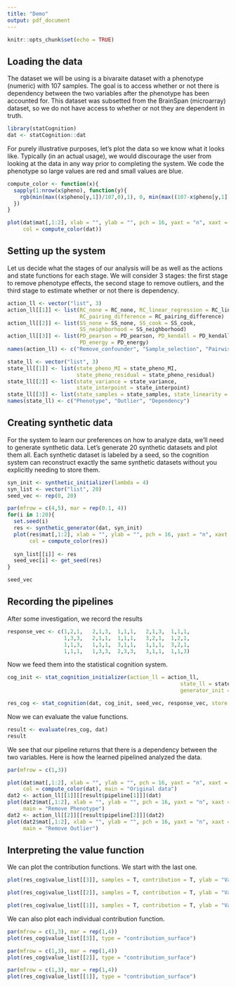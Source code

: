 ```yaml
---
title: "Demo"
output: pdf_document
---
```


```r
knitr::opts_chunk$set(echo = TRUE)
```

## Loading the data

The dataset we will be using is a bivaraite dataset with a phenotype (numeric)
with 107 samples. The goal is to access whether or not there is dependency between
the two variables after the phenotype has been accounted for. This dataset
was subsetted from the BrainSpan (microarray) dataset, so we do not have 
access to whether or not they are dependent in truth.

```r
library(statCognition)
dat <- statCognition::dat
```

For purely illustrative purposes, let's plot the data so we know what it
looks like. Typically (in an actual usage), we would discourage the user
from looking at the data in any way prior to completing the system. We code the
phenotype \texttt{Days} so large values are red and small values are blue.

```r
compute_color <- function(x){
  sapply(1:nrow(x$pheno), function(y){
    rgb(min(max((x$pheno[y,1])/107,0),1), 0, min(max((107-x$pheno[y,1])/107,0), 1))
  })
}

plot(dat$mat[,1:2], xlab = "", ylab = "", pch = 16, yaxt = "n", xaxt = "n", asp = T,
     col = compute_color(dat))
```

## Setting up the system

Let us decide what the stages of our analysis will be as well as the actions
and state functions for each stage. We will consider 3 stages: the first
stage to remove phenotype effects, the second stage to remove outliers, 
and the third stage to estimate whether or not there is dependency.

```r
action_ll <- vector("list", 3)
action_ll[[1]] <- list(RC_none = RC_none, RC_linear_regression = RC_linear_regression,
                       RC_pairing_difference = RC_pairing_difference)
action_ll[[2]] <- list(SS_none = SS_none, SS_cook = SS_cook, 
                       SS_neighborhood = SS_neighborhood)
action_ll[[3]] <- list(PD_pearson = PD_pearson, PD_kendall = PD_kendall,
                       PD_energy = PD_energy)
names(action_ll) <- c("Remove_confounder", "Sample_selection", "Pairwise_dependency")
```

```r
state_ll <- vector("list", 3)
state_ll[[1]] <- list(state_pheno_MI = state_pheno_MI, 
                      state_pheno_residual = state_pheno_residual)
state_ll[[2]] <- list(state_variance = state_variance, 
                      state_interpoint = state_interpoint)
state_ll[[3]] <- list(state_samples = state_samples, state_linearity = state_linearity)
names(state_ll) <- c("Phenotype", "Outlier", "Dependency")
```

## Creating synthetic data

For the system to learn our preferences on how to analyze data, we'll need
to generate synthetic data. Let's generate 20 synthetic datasets and 
plot them all. Each synthetic dataset is labeled by a seed, so the cognition
system can reconstruct exactly the same synthetic datasets without you explicitly
needing to store them.

```r
syn_init <- synthetic_initializer(lambda = 4)
syn_list <- vector("list", 20)
seed_vec <- rep(0, 20)

par(mfrow = c(4,5), mar = rep(0.1, 4))
for(i in 1:20){
  set.seed(i)
  res <- synthetic_generator(dat, syn_init)
  plot(res$mat[,1:2], xlab = "", ylab = "", pch = 16, yaxt = "n", xaxt = "n", asp = T,
       col = compute_color(res))
  
  syn_list[[i]] <- res
  seed_vec[i] <- get_seed(res)
}

seed_vec
```

## Recording the pipelines

After some investigation, we record the results
```r
response_vec <- c(1,2,1,   2,1,3,  1,1,1,   2,1,3,  1,1,1,
                  1,3,3,   2,1,1,  1,1,1,   3,2,1,  1,2,1,
                  1,1,3,   1,1,1,  3,1,1,   1,1,1,  3,2,1,
                  1,1,1,   1,3,3,  2,3,3,   3,1,1,  1,1,3)
```

Now we feed them into the statistical cognition system.
```r
cog_init <- stat_cognition_initializer(action_ll = action_ll, 
                                                       state_ll = state_ll,
                                                       generator_init = syn_init)

res_cog <- stat_cognition(dat, cog_init, seed_vec, response_vec, store = T)
```

Now we can evaluate the value functions.
```r
result <- evaluate(res_cog, dat)
result
```

We see that our pipeline returns that there is a dependency between the two
variables. Here is how the learned pipelined analyzed the data.

```r
par(mfrow = c(1,3))

plot(dat$mat[,1:2], xlab = "", ylab = "", pch = 16, yaxt = "n", xaxt = "n", asp = T,
     col = compute_color(dat), main = "Original data")
dat2 <- action_ll[[1]][[result$pipeline[1]]](dat)
plot(dat2$mat[,1:2], xlab = "", ylab = "", pch = 16, yaxt = "n", xaxt = "n", asp = T,
     main = "Remove Phenotype")
dat2 <- action_ll[[2]][[result$pipeline[2]]](dat2)
plot(dat2$mat[,1:2], xlab = "", ylab = "", pch = 16, yaxt = "n", xaxt = "n", asp = T,
     main = "Remove Outlier")
```

## Interpreting the value function

We can plot the contribution functions. We start with the last one.

```r
plot(res_cog$value_list[[3]], samples = T, contribution = T, ylab = "Value", pch = 16)
```

```r
plot(res_cog$value_list[[2]], samples = T, contribution = T, ylab = "Value", pch = 16)
```

```r
plot(res_cog$value_list[[1]], samples = T, contribution = T, ylab = "Value", pch = 16)
```

We can also plot each individual contribution function.
```r
par(mfrow = c(1,3), mar = rep(1,4))
plot(res_cog$value_list[[3]], type = "contribution_surface")
```

```r
par(mfrow = c(1,3), mar = rep(1,4))
plot(res_cog$value_list[[2]], type = "contribution_surface")
```

```r
par(mfrow = c(1,3), mar = rep(1,4))
plot(res_cog$value_list[[1]], type = "contribution_surface")
```
